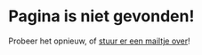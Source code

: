 # Pagina is niet gevonden!

Probeer het opnieuw, of <a href="mailto:jonahmeijers97@gmail.com">stuur er een mailtje over</a>!